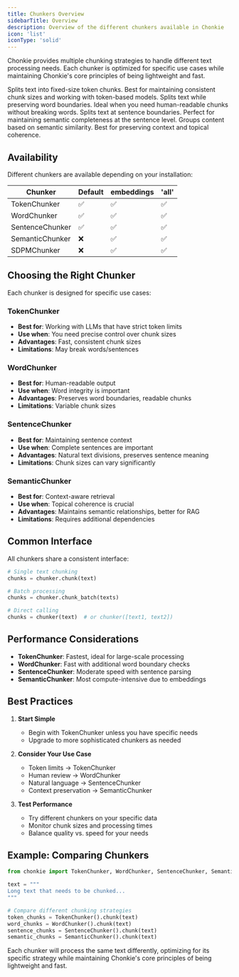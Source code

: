 ```yaml
---
title: Chunkers Overview
sidebarTitle: Overview
description: Overview of the different chunkers available in Chonkie
icon: 'list'
iconType: 'solid'
---
```


Chonkie provides multiple chunking strategies to handle different text processing needs. Each chunker is optimized for specific use cases while maintaining Chonkie's core principles of being lightweight and fast.

<CardGroup cols={2}>
  <Card
    title="TokenChunker"
    icon="scissors"
    href="/chunkers/token-chunker"
  >
    Splits text into fixed-size token chunks. Best for maintaining consistent chunk sizes and working with token-based models.
  </Card>
  <Card
    title="WordChunker"
    icon="font"
    href="/chunkers/word-chunker"
  >
    Splits text while preserving word boundaries. Ideal when you need human-readable chunks without breaking words.
  </Card>
  <Card
    title="SentenceChunker"
    icon="align-left"
    href="/chunkers/sentence-chunker"
  >
    Splits text at sentence boundaries. Perfect for maintaining semantic completeness at the sentence level.
  </Card>
  <Card
    title="SemanticChunker"
    icon="brain"
    href="/chunkers/semantic-chunker"
  >
    Groups content based on semantic similarity. Best for preserving context and topical coherence.
  </Card>
</CardGroup>

## Availability

Different chunkers are available depending on your installation:

| Chunker | Default | embeddings | 'all' |
|---------|---------|-----------|----------|
| TokenChunker | ✅ | ✅ |  ✅ |
| WordChunker | ✅ | ✅ |  ✅ |
| SentenceChunker | ✅ |  ✅ | ✅ |
| SemanticChunker | ❌ |  ✅ | ✅ |
| SDPMChunker | ❌ | ✅ | ✅ |

## Choosing the Right Chunker

Each chunker is designed for specific use cases:

### TokenChunker
- **Best for**: Working with LLMs that have strict token limits
- **Use when**: You need precise control over chunk sizes
- **Advantages**: Fast, consistent chunk sizes
- **Limitations**: May break words/sentences

### WordChunker
- **Best for**: Human-readable output
- **Use when**: Word integrity is important
- **Advantages**: Preserves word boundaries, readable chunks
- **Limitations**: Variable chunk sizes

### SentenceChunker
- **Best for**: Maintaining sentence context
- **Use when**: Complete sentences are important
- **Advantages**: Natural text divisions, preserves sentence meaning
- **Limitations**: Chunk sizes can vary significantly

### SemanticChunker
- **Best for**: Context-aware retrieval
- **Use when**: Topical coherence is crucial
- **Advantages**: Maintains semantic relationships, better for RAG
- **Limitations**: Requires additional dependencies

## Common Interface

All chunkers share a consistent interface:

```python
# Single text chunking
chunks = chunker.chunk(text)

# Batch processing
chunks = chunker.chunk_batch(texts)

# Direct calling
chunks = chunker(text)  # or chunker([text1, text2])
```

## Performance Considerations

- **TokenChunker**: Fastest, ideal for large-scale processing
- **WordChunker**: Fast with additional word boundary checks
- **SentenceChunker**: Moderate speed with sentence parsing
- **SemanticChunker**: Most compute-intensive due to embeddings

## Best Practices

1. **Start Simple**
   - Begin with TokenChunker unless you have specific needs
   - Upgrade to more sophisticated chunkers as needed

2. **Consider Your Use Case**
   - Token limits → TokenChunker
   - Human review → WordChunker
   - Natural language → SentenceChunker
   - Context preservation → SemanticChunker

3. **Test Performance**
   - Try different chunkers on your specific data
   - Monitor chunk sizes and processing times
   - Balance quality vs. speed for your needs

## Example: Comparing Chunkers

```python
from chonkie import TokenChunker, WordChunker, SentenceChunker, SemanticChunker

text = """
Long text that needs to be chunked...
"""

# Compare different chunking strategies
token_chunks = TokenChunker().chunk(text)
word_chunks = WordChunker().chunk(text)
sentence_chunks = SentenceChunker().chunk(text)
semantic_chunks = SemanticChunker().chunk(text)
```

Each chunker will process the same text differently, optimizing for its specific strategy while maintaining Chonkie's core principles of being lightweight and fast.